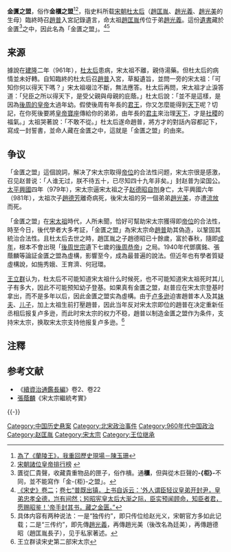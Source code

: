 '''金匱之盟'''，俗作'''金櫃之盟'''<ref>[http://www.orchina.net/views/401 為了《蘭陵王》，我重回歷史現場－陳玉珊]{{dead link|date=2018年4月 |bot=InternetArchiveBot |fix-attempted=yes }}</ref><ref>[http://lishi.xooob.com/ldhc/20097/383148.htm 宋朝諸位皇帝排行榜] {{webarchive|url=https://web.archive.org/web/20130901064141/http://lishi.xooob.com/ldhc/20097/383148.htm |date=2013-09-01 }}</ref>，指史料所载[[宋朝|宋朝]][[昭憲太后|杜太后]]（[[趙匡胤|趙匡胤]]、[[趙光義|趙光義]]、[[趙廷美|趙光美]]的生母）臨終時召[[趙普|趙普]]入宮記錄遺言，命太祖[[趙匡胤|趙匡胤]]传位于弟[[趙光義|趙光義]]。這份[[遺書|遺書]]藏於金匱<ref>匱從匚貴聲，收藏貴重物品的匣子，俗作樻。通'''櫃'''，但與從木巨聲的'''-{柜}-'''不同，並不能寫作「金-{柜}-之盟」。</ref>之中，因此名為「金匱之盟」。<ref>[http://www.guoxue.com/shibu/xzztj/content/xtj_002.htm 《宋史》卷二]；[http://www.guoxue.com/shibu/xzztj/content/xtj_007.htm 卷七“普既出镇，上书自诉云：'外人谓臣轻议皇弟开封尹，皇弟忠孝全德，岂有间然；矧昭宪皇太后大渐之际，臣实预闻顾命，知臣者君，愿赐昭鉴！'帝手封其书，藏之金匮。”]</ref><ref>具体内容有两种说法：一是“独传约”，即只传位给赵光义，宋朝官方多如此记载；二是“三传约”，即先傳[[趙光義|趙光義]]，再傳趙光美（後改名為廷美），再傳趙德昭（趙匡胤長子），见于私家著述。</ref>

==来源==
據說在[[建隆|建隆]]二年（961年），[[昭憲太后|杜太后]]患病，宋太祖不離，親侍湯藥。但杜太后的病情並未好轉。自知臨終的杜太后召[[趙普|趙普]]入宮，草擬遺旨，並問一旁的宋太祖：「可知你何以得天下嗎？」宋太祖啜泣不斷，無法應答。杜太后再問，宋太祖才止淚答道：「兒臣之所以得天下，是受父親與母親的庇蔭。」杜太后說：「並不是這樣，是因為[[後周恭帝|後周的皇帝]]太過年幼。假使後周有年長的[[君王|君王]]，你又怎麼能得到[[天下|天下]]呢？切記，在你死後要將[[皇帝|皇帝]][[寶座|寶座]]傳給你的弟弟，由年長的[[君主|君主]]來治理[[天下|天下]]，才是[[社稷|社稷]]的福氣。」太祖哭著說：「不敢不從。」杜太后遂命趙普，將方才的對話內容都記下，寫成一封誓書，並命人藏在金匱之中，這就是「金匱之盟」的由來。

== 争议 ==
「金匱之盟」這個說詞，解决了宋太宗取得[[帝位|帝位]]的合法性问题，宋太宗很是感激，召见赵普说：「人谁无过，朕不待五十，已尽知四十九年非矣。」封赵普为梁国公。[[太平興國|太平興國]]四年（979年），宋太宗逼宋太祖之子[[赵德昭|赵德昭]][[自刎|自刎]]身亡，太平興國六年（981年），太祖次子[[趙德芳|趙德芳]]離奇病死，後宋太祖的另一個弟弟[[趙廷美|趙光美]]，亦遭[[流放|流放]]而死。

「金匱之盟」在[[宋太祖|宋太祖]]時代，人所未聞，恰好可幫助宋太宗獲得即[[帝位|帝位]]的合法性，時至今日，後代學者大多考証，「金匱之盟」為宋太宗命[[趙普|趙普]]助其偽造，以鞏固其統治合法性。且杜太后去世之時，趙匡胤之子趙德昭已十餘歲，富於春秋，隨即[[成年|成年]]，根本不會出現「[[後周世宗|後周世宗]]遺下七歲的[[後周恭帝|後周恭帝]]」之局。1940年代鄧廣銘、張蔭麟等論証金匱之盟為虛構，影響至今，成為最普遍的說法。但近年也有學者質疑虛構說，如施秀娥、王育濟、何冠環。

[[王立群|王立群]]认为，杜太后不可能知道宋太祖什么时候死，也不可能知道宋太祖死时其儿子有多大，因此不可能预知幼子登基。如果真有金匱之盟，赵普应在宋太宗登基时拿出，而不是多年以后，因此金匱之盟实為虛構。由于[[卢多逊|卢多逊]]迫害趙普本人及其[[妹夫|妹夫]]、[[儿子|儿子]]，加上太祖生前打壓趙普，因此当年反对宋太宗即位的趙普在决定重新任丞相后报复卢多逊，而此时宋太宗的权力不稳，趙普以制造金匱之盟作为条件，支持宋太宗，换取宋太宗支持他报复卢多逊。<ref>王立群读宋史第二部宋太宗</ref>

==注釋==
{{reflist|2}}

== 参考文献 ==
* 《[[續資治通鑑長編|續資治通鑑長編]]》卷2、卷22
* [[張蔭麟|張蔭麟]]《宋太宗繼統考實》

{{-}}
{{宋朝历史事件}}

[[Category:中国历史悬案|Category:中国历史悬案]]
[[Category:北宋政治事件|Category:北宋政治事件]]
[[Category:960年代中国政治|Category:960年代中国政治]]
[[Category:赵匡胤|Category:赵匡胤]]
[[Category:宋太宗|Category:宋太宗]]
[[Category:王位继承|Category:王位继承]]